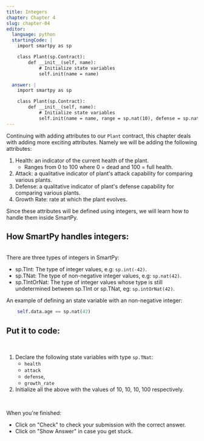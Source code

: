 ```yaml
---
title: Integers
chapter: Chapter 4
slug: chapter-04
editor:
  language: python
  startingCode: |
    import smartpy as sp

    class Plant(sp.Contract):
        def __init__(self, name):
            # Initialize state variables
            self.init(name = name) 

  answer: |  
    import smartpy as sp

    class Plant(sp.Contract):
        def __init__(self, name):
            # Initialize state variables
            self.init(name = name, range = sp.nat(10), defense = sp.nat(10), growth_rate = sp.nat(10), health = sp.nat(100))
---
```



Continuing with adding attributes to our `Plant` contract, this chapter deals with adding more exciting attributes. Namely we will be adding the following attributes: 

1. Health: an indicator of the current health of the plant. 
   * Ranges from 0 to 100 where 0 = dead and 100 = full health. 
2. Attack: a qualitative indicator of plant's attack capability for comparing various plants. 
3. Defense:  a qualitative indicator of plant's defense capability for comparing various plants.
4. Growth Rate: rate at which the plant evolves. 


Since these attributes will be defined using integers, we will learn how to handle them inside SmartPy. 


## How SmartPy handles integers: 

<br /> 
There are three types of integers in SmartPy: 

 - sp.TInt: The type of integer values, e.g: `sp.int(-42)`.
 - sp.TNat: The type of non-negative integer values, e.g: `sp.nat(42)`.
 - sp.TIntOrNat: The type of integer values whose type is still undetermined between sp.TInt or sp.TNat, eg: `sp.intOrNat(42)`. 


An example of defining an state variable with an non-negative integer: 

```python
    self.data.age == sp.nat(42)
```


## Put it to code:

<br /> 

1. Declare the following state variables with type `sp.TNat`: 
    * `health`
    * `attack` 
    * `defense`, 
    * `growth_rate` 
2. Initialize all the above with the values of 10, 10, 10, 100 respectively.


<br /> 

When you're finished: 
* Click on "Check" to check your submission with the correct answer. 
* Click on "Show Answer" in case you get stuck. 
